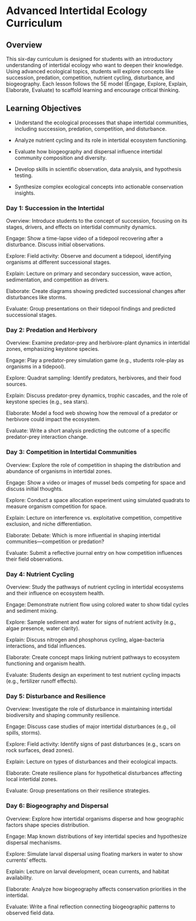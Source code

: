 # Advanced Intertidal Ecology Curriculum

## Overview
This six-day curriculum is designed for students with an introductory understanding of intertidal ecology who want to deepen their knowledge. Using advanced ecological topics, students will explore concepts like succession, predation, competition, nutrient cycling, disturbance, and biogeography. Each lesson follows the 5E model (Engage, Explore, Explain, Elaborate, Evaluate) to scaffold learning and encourage critical thinking.



## Learning Objectives

* Understand the ecological processes that shape intertidal communities, including succession, predation, competition, and disturbance.

* Analyze nutrient cycling and its role in intertidal ecosystem functioning.

* Evaluate how biogeography and dispersal influence intertidal community composition and diversity.

* Develop skills in scientific observation, data analysis, and hypothesis testing.

* Synthesize complex ecological concepts into actionable conservation insights.



### Day 1: Succession in the Intertidal

Overview: Introduce students to the concept of succession, focusing on its stages, drivers, and effects on intertidal community dynamics.

Engage: Show a time-lapse video of a tidepool recovering after a disturbance. Discuss initial observations.

Explore: Field activity: Observe and document a tidepool, identifying organisms at different successional stages.

Explain: Lecture on primary and secondary succession, wave action, sedimentation, and competition as drivers.

Elaborate: Create diagrams showing predicted successional changes after disturbances like storms.

Evaluate: Group presentations on their tidepool findings and predicted successional stages.



### Day 2: Predation and Herbivory

Overview: Examine predator-prey and herbivore-plant dynamics in intertidal zones, emphasizing keystone species.

Engage: Play a predator-prey simulation game (e.g., students role-play as organisms in a tidepool).

Explore: Quadrat sampling: Identify predators, herbivores, and their food sources.

Explain: Discuss predator-prey dynamics, trophic cascades, and the role of keystone species (e.g., sea stars).

Elaborate: Model a food web showing how the removal of a predator or herbivore could impact the ecosystem.

Evaluate: Write a short analysis predicting the outcome of a specific predator-prey interaction change.



### Day 3: Competition in Intertidal Communities

Overview: Explore the role of competition in shaping the distribution and abundance of organisms in intertidal zones.

Engage: Show a video or images of mussel beds competing for space and discuss initial thoughts.

Explore: Conduct a space allocation experiment using simulated quadrats to measure organism competition for space.

Explain: Lecture on interference vs. exploitative competition, competitive exclusion, and niche differentiation.

Elaborate: Debate: Which is more influential in shaping intertidal communities—competition or predation?

Evaluate: Submit a reflective journal entry on how competition influences their field observations.



### Day 4: Nutrient Cycling

Overview: Study the pathways of nutrient cycling in intertidal ecosystems and their influence on ecosystem health.

Engage: Demonstrate nutrient flow using colored water to show tidal cycles and sediment mixing.

Explore: Sample sediment and water for signs of nutrient activity (e.g., algae presence, water clarity).

Explain: Discuss nitrogen and phosphorus cycling, algae-bacteria interactions, and tidal influences.

Elaborate: Create concept maps linking nutrient pathways to ecosystem functioning and organism health.

Evaluate: Students design an experiment to test nutrient cycling impacts (e.g., fertilizer runoff effects).

### Day 5: Disturbance and Resilience

Overview: Investigate the role of disturbance in maintaining intertidal biodiversity and shaping community resilience.

Engage: Discuss case studies of major intertidal disturbances (e.g., oil spills, storms).

Explore: Field activity: Identify signs of past disturbances (e.g., scars on rock surfaces, dead zones).

Explain: Lecture on types of disturbances and their ecological impacts.

Elaborate: Create resilience plans for hypothetical disturbances affecting local intertidal zones.

Evaluate: Group presentations on their resilience strategies.



### Day 6: Biogeography and Dispersal

Overview: Explore how intertidal organisms disperse and how geographic factors shape species distribution.

Engage: Map known distributions of key intertidal species and hypothesize dispersal mechanisms.

Explore: Simulate larval dispersal using floating markers in water to show currents’ effects.

Explain: Lecture on larval development, ocean currents, and habitat availability.

Elaborate: Analyze how biogeography affects conservation priorities in the intertidal.

Evaluate: Write a final reflection connecting biogeographic patterns to observed field data.



